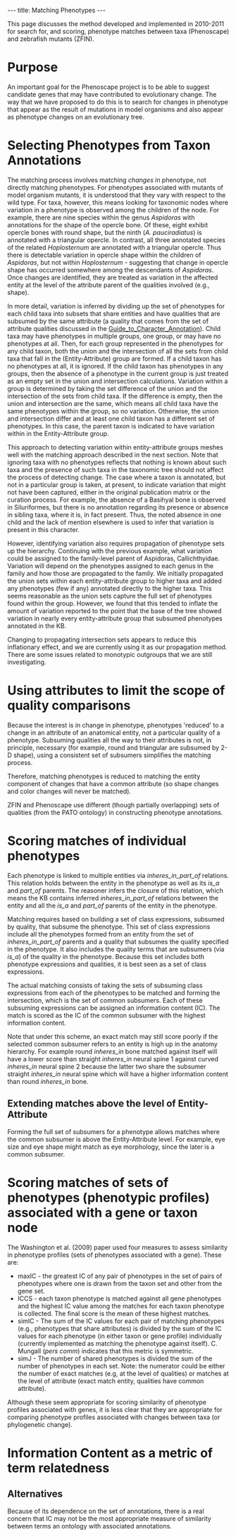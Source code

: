 ---
title: Matching Phenotypes
---

This page discusses the method developed and implemented in 2010-2011 for search for, and scoring, phenotype matches between taxa (Phenoscape) and zebrafish mutants (ZFIN).
= Purpose =

An important goal for the Phenoscape project is to be able to suggest candidate genes that may have contributed to evolutionary change.  The way that we have proposed to do this is to search for changes in phenotype that appear as the result of mutations in model organisms and also appear as phenotype changes on an evolutionary tree.

= Selecting Phenotypes from Taxon Annotations =

The matching process involves matching ''changes'' in phenotype, not directly matching phenotypes.  For phenotypes associated with mutants of model organism mutants, it is understood that they vary with respect to the wild type.  For taxa, however, this means looking for taxonomic nodes where variation in a phenotype is observed among the children of the node.  For example, there are nine species within the genus ''Aspidoras'' with annotations for the shape of the opercle bone.  Of these, eight exhibit opercle bones with round shape, but the ninth (''A. pauciradiatus'') is annotated with a triangular opercle.  In contrast, all three annotated species of the related ''Hoplosternum'' are annotated with a triangular opercle.  Thus there is detectable variation in opercle shape within the children of ''Aspidoras'', but not within  ''Hoplosternum'' - suggesting that change in opercle shape has occurred somewhere among the descendants of ''Aspidoras''.  Once changes are identified, they are treated as variation in the affected entity at the level of the attribute parent of the qualities involved (e.g., shape).

In more detail, variation is inferred by dividing up the set of phenotypes for each child taxa into subsets that share entities and have qualities that are subsumed by the same attribute (a quality that comes from the set of attribute qualities discussed in the [[Guide_to_Character_Annotation]]).  Child taxa may have phenotypes in multiple groups, one group, or may have no phenotypes at all.  Then, for each group represented in the phenotypes for any child taxon, both the union and the intersection of all the sets from child taxa that fall in the (Entity-Attribute) group are formed.  If a child taxon has no phenotypes at all, it is ignored.  If the child taxon has phenotypes in any groups, then the absence of a phenotype in the current group is just treated as an empty set in the union and intersection calculations.  Variation within a group is determined by taking the set difference of the union and the intersection of the sets from child taxa.  If the difference is empty, then the union and intersection are the same, which means all child taxa have the same phenotypes within the group, so no variation.  Otherwise, the union and intersection differ and at least one child taxon has a different set of phenotypes.  In this case, the parent taxon is indicated to have variation within in the Entity-Attribute group.

This approach to detecting variation within entity-attribute groups meshes well with the matching approach described in the next section.  Note that ignoring taxa with no phenotypes reflects that nothing is known about such taxa and the presence of such taxa in the taxonomic tree should not affect the process of detecting change.  The case where a taxon is annotated, but not in a particular group is taken, at present, to indicate variation that might not have been captured, either in the original publication matrix or the curation process.  For example, the absence of a Basihyal bone is observed in Siluriformes, but there is no annotation regarding its presence or absence in sibling taxa, where it is, in fact present.  Thus, the noted absence in one child and the lack of mention elsewhere is used to infer that variation is present in this character.

However, identifying variation also requires propagation of phenotype sets up the hierarchy.  Continuing with the previous example, what variation could be assigned to the family-level parent of Aspidoras, Callichthyidae.  Variation will depend on the phenotypes assigned to each genus in the family and how those are propagated to the family.  We initially propagated the union sets within each entity-attribute group to higher taxa and added any phenotypes (few if any) annotated directly to the higher taxa.  This seems reasonable as the union sets capture the full set of phenotypes found within the group.  However, we found that this tended to inflate the amount of variation reported to the point that the base of the tree showed variation in nearly every entity-attribute group that subsumed phenotypes annotated in the KB.

Changing to propagating intersection sets appears to reduce this inflationary effect, and we are currently using it as our propagation method.  There are some issues related to monotypic outgroups that we are still investigating.

= Using attributes to limit the scope of quality comparisons =

Because the interest is in change in phenotype, phenotypes 'reduced' to a change in an attribute of an anatomical entity, not a particular quality of a phenotype.  Subsuming qualities all the way to their attributes is not, in principle, necessary (for example, round and triangular are subsumed by 2-D shape), using a consistent set of subsumers simplifies the matching process.

Therefore, matching phenotypes is reduced to matching the entity component of changes that have a common attribute (so shape changes and color changes will never be matched).

ZFIN and Phenoscape use different (though partially overlapping) sets of qualities (from the PATO ontology) in constructing phenotype annotations.

= Scoring matches of individual phenotypes =

Each phenotype is linked to multiple entities via ''inheres_in_part_of'' relations.  This relation holds between the entity in the phenotype as well as its ''is_a'' and ''part_of'' parents.  The reasoner infers the closure of this relation, which means the KB contains inferred ''inheres_in_part_of'' relations between the entity and all the ''is_a'' and ''part_of'' parents of the entity in the phenotype.

Matching requires based on building a set of class expressions, subsumed by quality, that subsume the phenotype.  This set of class expressions include all the phenotypes formed from an entity from the set of ''inheres_in_part_of'' parents and a quality that subsumes the quality specified in the phenotype.  It also includes the quality terms that are subsumers (via ''is_a'') of the quality in the phenotype.  Because this set includes both phenotype expressions and qualities, it is best seen as a set of class expressions.

The actual matching consists of taking the sets of subsuming class expressions from each of the phenotypes to be matched and forming the intersection, which is the set of common subsumers.  Each of these subsuming expressions can be assigned an information content (IC).  The match is scored as the IC of the common subsumer with the highest information content.

Note that under this scheme, an exact match may still score poorly if the selected common subsumer refers to an entity is high up in the anatomy hierarchy.  For example round ''inheres_in'' bone matched against itself will have a lower score than straight ''inheres_in'' neural spine 1 against curved ''inheres_in'' neural spine 2 because the latter two share the subsumer straight ''inheres_in'' neural spine which will have a higher information content than round ''inheres_in'' bone.

== Extending matches above the level of Entity-Attribute ==

Forming the full set of subsumers for a phenotype allows matches where the common subsumer is above the Entity-Attribute level.  For example, eye size and eye shape might match as eye morphology, since the later is a common subsumer.

= Scoring matches of sets of phenotypes (phenotypic profiles) associated with a gene or taxon node =

The Washington et al. (2009) paper used four measures to assess similarity in phenotype profiles (sets of phenotypes associated with a gene).  These are:
*maxIC - the greatest IC of any pair of phenotypes in the set of pairs of phenotypes where one is drawn from the taxon set and other from the gene set.
*ICCS - each taxon phenotype is matched against all gene phenotypes and the highest IC value among the matches for each taxon phenotype is collected.  The final score is the mean of these highest matches.
*simIC - The sum of the IC values for each pair of matching phenotypes (e.g., phenotypes that share attributes) is divided by the sum of the IC values for each phenotype (in either taxon or gene profile) individually (currently implemented as matching the phenotype against itself).  C. Mungall (''pers comm'') indicates that this metric is symmetric.
*simJ - The number of shared phenotypes is divided the sum of the number of phenotypes in each set.  Note: the numerator could be either the number of exact matches (e.g, at the level of qualities) or matches at the level of attribute (exact match entity, qualities have common attribute).

Although these seem appropriate for scoring similarity of phenotype profiles associated with genes, it is less clear that they are appropriate for comparing phenotype profiles associated with changes between taxa (or phylogenetic change).

= Information Content as a metric of term relatedness =

== Alternatives ==
Because of its dependence on the set of annotations, there is a real concern that IC may not be the most appropriate measure of similarity between terms an ontology with associated annotations.